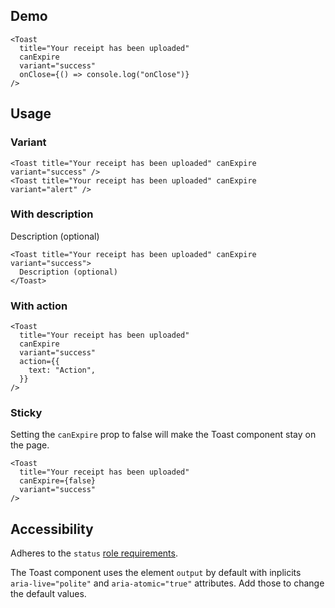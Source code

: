 

## Demo

<DemoToast />

```tsx
<Toast
  title="Your receipt has been uploaded"
  canExpire
  variant="success"
  onClose={() => console.log("onClose")}
/>
```

## Usage

### Variant

<div className="box flex flex-col gap-m pointer-events-none">
  <Toast title="Your receipt has been uploaded" canExpire variant="success" />
  <Toast title="Your receipt has been uploaded" canExpire variant="alert" />
</div>

```tsx
<Toast title="Your receipt has been uploaded" canExpire variant="success" />
<Toast title="Your receipt has been uploaded" canExpire variant="alert" />
```

### With description

<div className="box pointer-events-none">
  <Toast title="Your receipt has been uploaded" canExpire variant="success">
    Description (optional)
  </Toast>
</div>

```tsx
<Toast title="Your receipt has been uploaded" canExpire variant="success">
  Description (optional)
</Toast>
```

### With action

<div className="box pointer-events-none">
  <Toast
    title="Your receipt has been uploaded"
    canExpire
    variant="success"
    action={{
      text: "Action",
    }}
  />
</div>

```tsx
<Toast
  title="Your receipt has been uploaded"
  canExpire
  variant="success"
  action={{
    text: "Action",
  }}
/>
```

### Sticky

Setting the `canExpire` prop to false will make the Toast component stay on the page.

<div className="box pointer-events-none">
  <Toast
    title="Your receipt has been uploaded"
    canExpire={false}
    variant="success"
  />
</div>

```tsx
<Toast
  title="Your receipt has been uploaded"
  canExpire={false}
  variant="success"
/>
```

## Accessibility

Adheres to the `status` [role requirements](https://www.w3.org/TR/wai-aria-1.2/#status).

The Toast component uses the element `output` by default with inplicits `aria-live="polite"` and `aria-atomic="true"` attributes. Add those to change the default values.

